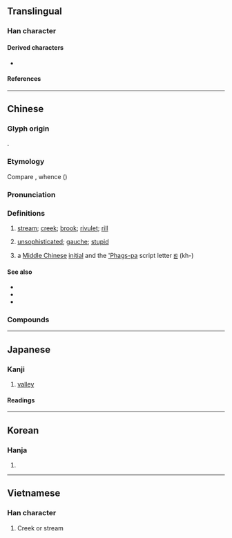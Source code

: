 {{also|渓|谿}}
{{character info/new}}
==Translingual==

===Han character===
{{Han char|rn=85|rad=水|as=10|sn=13|four=32134|canj=EBVK|ids=⿰氵奚}}

====Derived characters====
* {{l|mul|[[𤐓]], [[𪷶]], [[𬉝]], [[鸂]]([[𭰥]]), [[𬞥]]}}

====References====
{{Han ref|kx=0640.220|dkj=17967|dj=1047.120|hdz=31702.090|uh=6EAA}}

----

==Chinese==
{{zh-forms}}

===Glyph origin===
{{Han etym}}
{{Han compound|水|alt1=氵|奚|ls=psc|c1=s|c2=p}}.

===Etymology===
Compare {{cog|hmx-pro|*gle}}, whence {{cog|cqd|tl̥e||river}} ({{zh-ref|Schuessler, 2007}})

===Pronunciation===
{{zh-pron
|m=xī,qī,1nb=standard in Mainland and Taiwan,2nb=dated variant
|c=kai1
|h=pfs=hâi;gd=hai1
|md=kă̤
|mn=xm,qz,tp,lk,hc,km,mg:khoe/ml,kh,tn,tc,yl:khe/sx:khere
|mn_note=Xiamen, Quanzhou: khoe - vernacular; khe - literary
|mn-t=koi1
|w=1qi
|mc=y
|oc=y
|cat=n
}}

===Definitions===
{{zh-hanzi}}

# [[stream]]; [[creek]]; [[brook]]; [[rivulet]]; [[rill]]
# {{lb|zh|Min Dong}} [[unsophisticated]]; [[gauche]]; [[stupid]]
# {{zh-div|母}} {{lb|zh|phonology}} a [[Middle Chinese]] [[initial]] and the [['Phags-pa]] script letter [[ꡁ]] (kh-)

====See also====
* {{zh-l|川}}
* {{zh-l|河}}
* {{zh-l|江}}

===Compounds===
{{zh-der|八掌溪|大肚溪|大安溪|平溪|廣溪峽|剡溪|下淡水溪|大溪地|大溪|大甲溪|溪鴨|濂溪|溪藤|新店溪|秀姑巒溪|杉林溪|溪壑|溪客|磨針溪|礁溪鄉|磻溪|溪谷|曾文溪|濁水溪|昂昂溪|溪流|溪步|溪頭|溪澗|清溪|浣花溪|浣紗溪|竹溪六逸|苕溪|螺溪硯|若耶溪|蘭陽溪|鱷溪|霅溪|端溪|馬躍檀溪|螺溪石硯|漿溪店|小溪河|孟家溪|栗溪|檀溪|淯溪|小溪塔|太平溪|沙鎮溪|九畹溪|竹溪|楊溪鋪|左溪寺|歷溪|泉溪|豐溪|沙溪|溪林|米潭溪|溪丘灣|香溪源|楊溪灣|溪口坪|四溪|蘭陵溪|樂天溪|洋溪|赤溪河|林家溪|小溪口|龍溪|三溪|巫溪|周溪|岳溪|雙溪|礁溪|卓溪|溪州|溪湖|山溪坳|東溪|鯉溪|山溪|溪錢}}

----

==Japanese==
{{ja-kanji forms|渓|溪}}

===Kanji===
{{ja-kanji|grade=|rs=水10|shin=渓}}

# [[valley]]

====Readings====
{{ja-readings
|on=けい
|kun=たに-
}}

----

==Korean==

===Hanja===
{{ko-hanja|hangeul=계|eumhun=시내|rv=gye|mr=kye|y=kyey}}

# {{rfdef|ko|sort=水10}}

----

==Vietnamese==

===Han character===
{{vi-hantu|[[khe]], [[khê]]|rs=水10}}

#Creek or stream